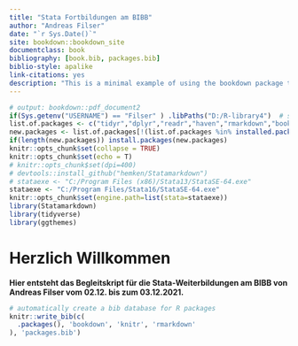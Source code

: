 ```yaml
--- 
title: "Stata Fortbildungen am BIBB"
author: "Andreas Filser"
date: "`r Sys.Date()`"
site: bookdown::bookdown_site
documentclass: book
bibliography: [book.bib, packages.bib]
biblio-style: apalike
link-citations: yes
description: "This is a minimal example of using the bookdown package to write a book. The output format for this example is bookdown::gitbook."
---
```


```r
# output: bookdown::pdf_document2
if(Sys.getenv("USERNAME") == "Filser" ) .libPaths("D:/R-library4")  # set library
list.of.packages <- c("tidyr","dplyr","readr","haven","rmarkdown","bookdown","devtools","tidyverse","knitr") # Pakete eintragen
new.packages <- list.of.packages[!(list.of.packages %in% installed.packages()[,"Package"])]
if(length(new.packages)) install.packages(new.packages)
knitr::opts_chunk$set(collapse = TRUE)
knitr::opts_chunk$set(echo = T)
# knitr::opts_chunk$set(dpi=400)
# devtools::install_github("hemken/Statamarkdown")
# stataexe <- "C:/Program Files (x86)/Stata13/StataSE-64.exe"
stataexe <- "C:/Program Files/Stata16/StataSE-64.exe"
knitr::opts_chunk$set(engine.path=list(stata=stataexe))
library(Statamarkdown)
library(tidyverse)
library(ggthemes)
```

# Herzlich Willkommen {-}



**Hier entsteht das Begleitskript für die Stata-Weiterbildungen am BIBB von Andreas Filser vom 02.12. bis zum 03.12.2021.** 

<!-- ```{r kapitel, ft.align = "center",message=F,warning=F, echo = F} -->
<!-- library(kableExtra) -->
<!-- opts <- options(knitr.kable.NA = "") -->

<!-- readxl::read_xlsx("00_kapitel.xlsx",sheet = 1) %>%  -->
<!--   kable() %>%  -->
<!--   kable_styling(bootstrap_options = "condensed", full_width = F) %>%  -->
<!--   column_spec(1,bold = T) -->
<!-- ``` -->




```r
# automatically create a bib database for R packages
knitr::write_bib(c(
  .packages(), 'bookdown', 'knitr', 'rmarkdown'
), 'packages.bib')
```
